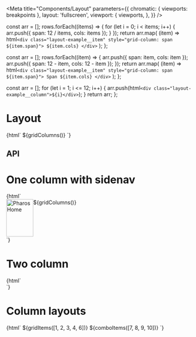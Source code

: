 

<Meta
  title="Components/Layout"
  parameters={{
    chromatic: { viewports: breakpoints },
    layout: 'fullscreen',
    viewport: {
      viewports,
    },
  }}
/>

  const arr = [];
  rows.forEach((items) => {
    for (let i = 0; i < items; i++) {
      arr.push({ span: 12 / items, cols: items });
    }
  });
  return arr.map(
    (item) => html`<div class="layout-example__item" style="grid-column: span ${item.span}">
      ${item.cols}
    </div>`
  );
};

  const arr = [];
  rows.forEach((item) => {
    arr.push({ span: item, cols: item });
    arr.push({ span: 12 - item, cols: 12 - item });
  });
  return arr.map(
    (item) => html`<div class="layout-example__item" style="grid-column: span ${item.span}">
      Span ${item.cols}
    </div>`
  );
};

  const arr = [];
  for (let i = 1; i <= 12; i++) {
    arr.push(html`<div class="layout-example__column">${i}</div>`);
  }
  return arr;
};

# Layout

<Canvas>
  <Story name="One column">{html` <pharos-layout>${gridColumns()}</pharos-layout> `}</Story>
</Canvas>

## API

<ArgsTable of="pharos-layout" />

# One column with sidenav

<Canvas>
  <Story name="One column with sidenav" parameters={{ docs: { disable: true } }}>
    {html`
      <div
        style="display: grid; grid-template-areas: 'sidenav main'; grid-template-columns: max-content 1fr"
      >
        <pharos-sidenav style="grid-area: sidenav">
          <pharos-link slot="top" href="/" id="jstor-logo">
            <img src="./images/jstor-logo-inverse.svg" alt="Pharos Home" width="72" height="100" />
          </pharos-link>
        </pharos-sidenav>
        <main style="grid-area: main">
          <pharos-layout preset="1-col--sidenav">${gridColumns()}</pharos-layout>
        </main>
      </div>
    `}
  </Story>
</Canvas>

# Two column

<Canvas>
  <Story name="Two column">
    {html`
      <pharos-layout preset="2-col">
        <div class="layout-example__container--first"></div>
        <div class="layout-example__container--second"></div>
        <div class="layout-example__container--third"></div>
      </pharos-layout>
      <pharos-layout preset="2-col" style="position: absolute; top: 0; width: 100%"
        >${gridColumns()}</pharos-layout
      >
    `}
  </Story>
</Canvas>

# Column layouts

<Canvas>
  <Story name="Column layouts">
    {html`
      <pharos-layout style="margin: 1rem 0">
        ${gridItems([1, 2, 3, 4, 6])} ${comboItems([7, 8, 9, 10])}
      </pharos-layout>
    `}
  </Story>
</Canvas>

